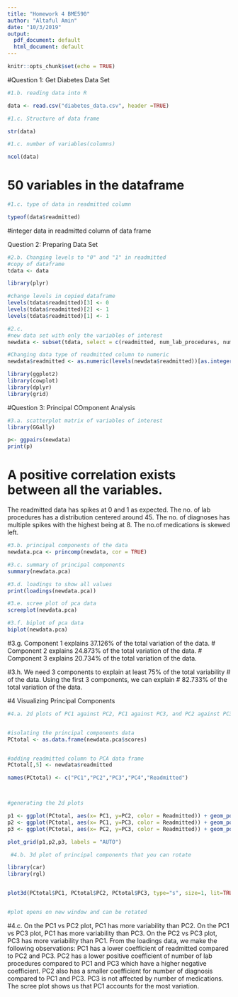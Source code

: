 ---
title: "Homework 4 BME590"
author: "Altaful Amin"
date: "10/3/2019"
output:
  pdf_document: default
  html_document: default
---

```{r setup, include=FALSE}
knitr::opts_chunk$set(echo = TRUE)
```


#Question 1: Get Diabetes Data Set
```{r}
#1.b. reading data into R

data <- read.csv("diabetes_data.csv", header =TRUE)
```


```{r}
#1.c. Structure of data frame

str(data)
```



```{r}
#1.c. number of variables(columns)

ncol(data)
```
# 50 variables in the dataframe

```{r}
#1.c. type of data in readmitted column

typeof(data$readmitted)


```
#integer data in readmitted column of data frame




Question 2: Preparing Data Set
```{r}
#2.b. Changing levels to "0" and "1" in readmitted
#copy of dataframe
tdata <- data

library(plyr)

#change levels in copied dataframe
levels(tdata$readmitted)[3] <- 0
levels(tdata$readmitted)[2] <- 1
levels(tdata$readmitted)[1] <- 1
```


```{r}

#2.c. 
#new data set with only the variables of interest
newdata <- subset(tdata, select = c(readmitted, num_lab_procedures, number_diagnoses, num_medications))

#Changing data type of readmitted column to numeric
newdata$readmitted <- as.numeric(levels(newdata$readmitted))[as.integer(newdata$readmitted)]


```

```{r}
library(ggplot2)
library(cowplot)
library(dplyr)
library(grid)
```



#Question 3: Principal COmponent Analysis
```{r}
#3.a. scatterplot matrix of variables of interest
library(GGally)

p<- ggpairs(newdata)
print(p)
```
# A positive correlation exists between all the variables.
The readmitted data has spikes at 0 and 1 as expected.
The no. of lab procedures has a distribution centered around 45.
The no. of diagnoses has multiple spikes with the highest being at 8.
The no.of medications is skewed left.



```{r}
#3.b. principal components of the data
newdata.pca <- princomp(newdata, cor = TRUE)

```




```{r}
#3.c. summary of principal components
summary(newdata.pca)
```



```{r}
#3.d. loadings to show all values
print(loadings(newdata.pca))
```




```{r}
#3.e. scree plot of pca data
screeplot(newdata.pca)
```

```{r}
#3.f. biplot of pca data
biplot(newdata.pca)
```

#3.g. Component 1 explains 37.126% of the total variation of the data.
#     Component 2 explains 24.873% of the total variation of the data.
#     Component 3 explains 20.734% of the total variation of the data.
     
     
#3.h. We need 3 components to explain at least 75% of the total variability 
#    of the data. Using the first 3 components, we can explain
#    82.733% of the  total variation of the data. 





#4 Visualizing Principal Components
```{r}
#4.a. 2d plots of PC1 against PC2, PC1 against PC3, and PC2 against PC3


#isolating the principal components data
PCtotal <- as.data.frame(newdata.pca$scores)


#adding readmitted column to PCA data frame
PCtotal[,5] <- newdata$readmitted

names(PCtotal) <- c("PC1","PC2","PC3","PC4","Readmitted")




```



```{r}
#generating the 2d plots

p1 <- ggplot(PCtotal, aes(x= PC1, y=PC2, color = Readmitted)) + geom_point()
p2 <- ggplot(PCtotal, aes(x= PC1, y=PC3, color = Readmitted)) + geom_point()
p3 <- ggplot(PCtotal, aes(x= PC2, y=PC3, color = Readmitted)) + geom_point()

plot_grid(p1,p2,p3, labels = "AUTO")

```




```{r}
 #4.b. 3d plot of principal components that you can rotate

library(car)
library(rgl)


plot3d(PCtotal$PC1, PCtotal$PC2, PCtotal$PC3, type="s", size=1, lit=TRUE,main = "PC1 VS PC2 VS PC3",sub="3-D Plot")


#plot opens on new window and can be rotated

```

#4.c. On the PC1 vs PC2 plot, PC1 has more variability than PC2. 
     On the PC1 vs PC3 plot, PC1 has more variability than PC3.
     On the PC2 vs PC3 plot, PC3 has more variability than PC1.
 From the loadings data, we make the following observations: 
 PC1 has a lower coefficient of readmitted compared to PC2 and PC3.
  PC2 has a lower positive coefficient of number of lab procedures compared 
  to PC1 and PC3 which have a higher negative coefficient.
  PC2 also has a smaller coefficient for number of diagnosis compared to
  PC1 and PC3. 
  PC3 is not affected by number of medications. 
  The scree plot shows us that PC1 accounts for the most variation. 



                  

